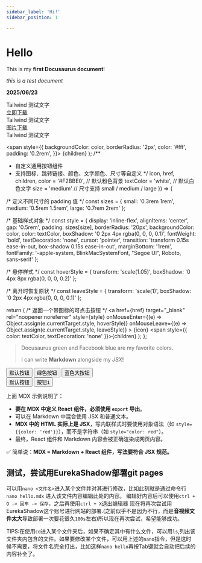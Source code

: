 ```yaml
---
sidebar_label: 'Hi!'
sidebar_position: 1

---
```




# Hello

This is my **first Docusaurus document**!

*this is a test document*

**2025/06/23**

<div class="text-blue-500 p-4">Tailwind 测试文字</div>
<a href="https://pan.baud-dance.com/d/STM32CubeIDE/st-stm32cubeide_1.18.0_24413_20250227_1633_x86_64.exe" class="source_download_button" target="_blank">立即下载</a>
<div style={{marginBottom: "20px"}}>
</div>
<div class="text-blue-500 p-4">Tailwind 测试文字</div>
<a href="https://github.com/Eureka12138github/gitstm32/blob/main/1-1%20%E6%8E%A5%E7%BA%BF%E5%9B%BE/12-2%20%E5%AE%9E%E6%97%B6%E6%97%B6%E9%92%9F.jpg" class="source_download_button" target="_blank">图片下载</a>
<div style={{marginBottom: "20px"}}>
</div>


<div className="text-blue-500 p-4">Tailwind 测试文字</div>

  <span
    style={{
      backgroundColor: color,
      borderRadius: '2px',
      color: '#fff',
      padding: '0.2rem',
    }}>
    {children}
  </span>
);
/**

 * 自定义通用按钮组件
 * 支持图标、跳转链接、颜色、文字颜色、尺寸等自定义
   */
     icon, 
     href, 
     children, 
     color = '#F2BBE0',    // 默认粉色背景
     textColor = 'white',   // 默认白色文字
     size = 'medium'       // 尺寸支持 small / medium / large
   }) => {

  /* 定义不同尺寸的 padding 值 */
  const sizes = {
    small: '0.3rem 1rem',
    medium: '0.5rem 1.5rem',
    large: '0.7rem 2rem'
  };

  /* 基础样式对象 */
  const style = {
    display: 'inline-flex',
    alignItems: 'center',
    gap: '0.5rem',
    padding: sizes[size],
    borderRadius: '20px',
    backgroundColor: color,
    color: textColor,
    boxShadow: '0 2px 4px rgba(0, 0, 0, 0.1)',
    fontWeight: 'bold',
    textDecoration: 'none',
    cursor: 'pointer',
    transition: 'transform 0.15s ease-in-out, box-shadow 0.15s ease-in-out',
    marginBottom: '1rem',
    fontFamily: '-apple-system, BlinkMacSystemFont, "Segoe UI", Roboto, sans-serif'
  };

  /* 悬停样式 */
  const hoverStyle = {
    transform: 'scale(1.05)',
    boxShadow: '0 4px 8px rgba(0, 0, 0, 0.2)'
  };

  /* 离开时恢复原状 */
  const leaveStyle = {
    transform: 'scale(1)',
    boxShadow: '0 2px 4px rgba(0, 0, 0, 0.1)'
  };

  return (
    /* 返回一个带图标的可点击按钮 */
    <a
      href={href}
      target="_blank"
      rel="noopener noreferrer"
      style={style}
      onMouseEnter={(e) => Object.assign(e.currentTarget.style, hoverStyle)}
      onMouseLeave={(e) => Object.assign(e.currentTarget.style, leaveStyle)}
    >
      {icon}
      <span style={{ color: textColor, textDecoration: 'none' }}>{children}</span>
    </a>
  );
};



> <Highlight color="#25c2a0">Docusaurus green</Highlight> and <Highlight color="#1877F2">Facebook blue</Highlight> are my favorite colors.
>
> I can write **Markdown** alongside my _JSX_!

<div style={{ display: 'flex', gap: '1rem' }}>
  <Button icon="📘" href="https://example.com">默认按钮</Button>
  <Button icon="📘" href="https://example.com" color="#2D8E0A">绿色按钮</Button>
  <Button icon="📘" href="https://example.com" color="#1877F2" size="large">蓝色大按钮</Button>
</div>


<div style={{ display: 'flex', gap: '1rem' }}>
  <Button icon="📘" href="https://example.com">默认按钮</Button>
  <Button icon="📘" href="#">按钮1</Button>
</div>

上面 MDX 示例说明了：

- **要在 MDX 中定义 React 组件，必须使用 `export` 导出**。
- 可以在 Markdown 中混合使用 JSX 和普通文本。
- **MDX 中的 HTML 实际上是 JSX**，写内联样式时要使用对象语法（如 `style={{color: 'red'}}`），而不是字符串（如 `style="color: red"`）。
- 最终，React 组件和 Markdown 内容会被正确渲染成网页内容。

✅ 简单说：**MDX = Markdown + React 组件，写法要符合 JSX 规范。**
## 测试，尝试用EurekaShadow部署git pages
可以用`nano <文件名>`进入某个文件并对其进行修改，比如此刻就是通过命令行`nano hello.mdx`
进入该文件内容编辑此处的内容。
编辑好内容后可以使用`ctrl + O -> 回车 -> 保存`，之后再使用`ctrl + X`退出编辑器
现在将再次尝试用EurekaShadow这个账号进行网站的部署.(之前似乎不是因为不行，而是**音视频文件太大**导致部署一次要花很久`180s`左右)所以现在再次尝试，希望能够成功。

TIPS:在使用`cd`进入某个文件夹后，如果不确定其中有什么文件，可以用`ls`,列出该文件夹内包含的文件。如果要修改某个文件，可以用上述的`nano`指令，但是这时候不需要，将文件名完全打出，比如这样`nano hello`再按Tab键就会自动把后续的内容补全了。
